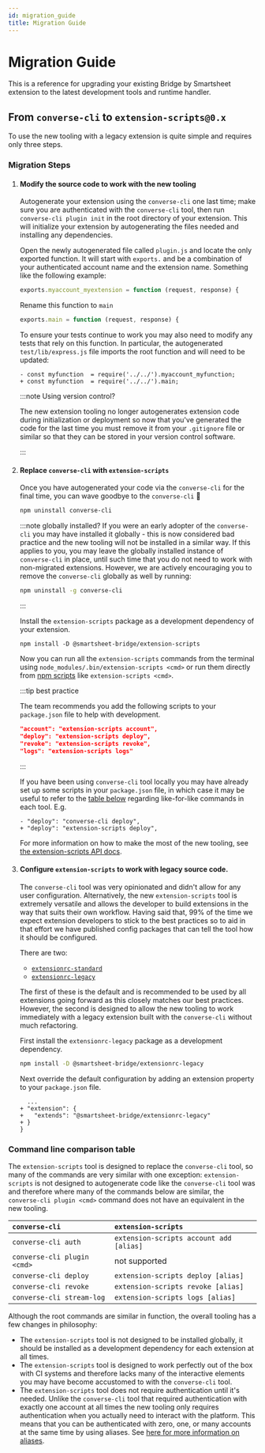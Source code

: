 ```yaml
---
id: migration_guide
title: Migration Guide
---
```



# Migration Guide

This is a reference for upgrading your existing Bridge by Smartsheet extension to the latest development tools and runtime handler.

## From `converse-cli` to `extension-scripts@0.x`

To use the new tooling with a legacy extension is quite simple and requires only three steps.

### Migration Steps

1.  #### Modify the source code to work with the new tooling

    Autogenerate your extension using the `converse-cli` one last time; make sure you are authenticated with the `converse-cli` tool, then run `converse-cli plugin init` in the root directory of your extension. This will initialize your extension by autogenerating the files needed and installing any dependencies.

    Open the newly autogenerated file called `plugin.js` and locate the only exported function. It will start with `exports.` and be a combination of your authenticated account name and the extension name. Something like the following example:

    ```js
    exports.myaccount_myextension = function (request, response) {
    ```

    Rename this function to `main`

    ```js
    exports.main = function (request, response) {
    ```

    To ensure your tests continue to work you may also need to modify any tests that rely on this function. In particular, the autogenerated `test/lib/express.js` file imports the root function and will need to be updated:

    ```git
    - const myfunction  = require('../../').myaccount_myfunction;
    + const myfunction  = require('../../').main;
    ```

    :::note Using version control?

    The new extension tooling no longer autogenerates extension code during initialization or deployment so now that you've generated the code for the last time you must remove it from your `.gitignore` file or similar so that they can be stored in your version control software.

    :::

1.  #### Replace `converse-cli` with `extension-scripts`

    Once you have autogenerated your code via the `converse-cli` for the final time, you can wave goodbye to the `converse-cli` 👋

    ```bash
    npm uninstall converse-cli
    ```

    :::note globally installed?
    If you were an early adopter of the `converse-cli` you may have installed it globally - this is now considered bad practice and the new tooling will not be installed in a similar way. If this applies to you, you may leave the globally installed instance of `converse-cli` in place, until such time that you do not need to work with non-migrated extensions. However, we are actively encouraging you to remove the `converse-cli` globally as well by running:

    ```bash
    npm uninstall -g converse-cli
    ```

    :::

    Install the `extension-scripts` package as a development dependency of your extension.

    ```
    npm install -D @smartsheet-bridge/extension-scripts
    ```

    Now you can run all the `extension-scripts` commands from the terminal using `node_modules/.bin/extension-scripts <cmd>` or run them directly from [npm scripts](https://docs.npmjs.com/cli/v8/using-npm/scripts) like `extension-scripts <cmd>`.

    :::tip best practice

    The team recommends you add the following scripts to your `package.json` file to help with development.

    ```json
    "account": "extension-scripts account",
    "deploy": "extension-scripts deploy",
    "revoke": "extension-scripts revoke",
    "logs": "extension-scripts logs"
    ```

    :::

    If you have been using `converse-cli` tool locally you may have already set up some scripts in your `package.json` file, in which case it may be useful to refer to the [table below](#command-line-comparison-table) regarding like-for-like commands in each tool. E.g.

    ```git
    - "deploy": "converse-cli deploy",
    + "deploy": "extension-scripts deploy",
    ```

    For more information on how to make the most of the new tooling, see [the extension-scripts API docs](/api/extension-scripts).

1.  #### Configure `extension-scripts` to work with legacy source code.

    The `converse-cli` tool was very opinionated and didn't allow for any user configuration. Alternatively, the new `extension-scripts` tool is extremely versatile and allows the developer to build extensions in the way that suits their own workflow. Having said that, 99% of the time we expect extension developers to stick to the best practices so to aid in that effort we have published config packages that can tell the tool how it should be configured.

    There are two:

    - [`extensionrc-standard`](https://www.npmjs.com/package/@smartsheet-bridge/extensionrc-standard)
    - [`extensionrc-legacy`](https://www.npmjs.com/package/@smartsheet-bridge/extensionrc-legacy)

    The first of these is the default and is recommended to be used by all extensions going forward as this closely matches our best practices. However, the second is designed to allow the new tooling to work immediately with a legacy extension built with the `converse-cli` without much refactoring.

    First install the `extensionrc-legacy` package as a development dependency.

    ```bash
    npm install -D @smartsheet-bridge/extensionrc-legacy
    ```

    Next override the default configuration by adding an extension property to your `package.json` file.

    ```git
      ...
    + "extension": {
    +   "extends": "@smartsheet-bridge/extensionrc-legacy"
    + }
    }
    ```

### Command line comparison table

The `extension-scripts` tool is designed to replace the `converse-cli` tool, so many of the commands are very similar with one exception: `extension-scripts` is not designed to autogenerate code like the `converse-cli` tool was and therefore where many of the commands below are similar, the `converse-cli plugin <cmd>` command does not have an equivalent in the new tooling.

| `converse-cli`              | `extension-scripts `                    |
| :-------------------------- | :-------------------------------------- |
| `converse-cli auth`         | `extension-scripts account add [alias]` |
| `converse-cli plugin <cmd>` | not supported                           |
| `converse-cli deploy`       | `extension-scripts deploy [alias]`      |
| `converse-cli revoke`       | `extension-scripts revoke [alias]`      |
| `converse-cli stream-log`   | `extension-scripts logs [alias]`        |

Although the root commands are similar in function, the overall tooling has a few changes in philosophy:

- The `extension-scripts` tool is not designed to be installed globally, it should be installed as a development dependency for each extension at all times.
- The `extension-scripts` tool is designed to work perfectly out of the box with CI systems and therefore lacks many of the interactive elements you may have become accustomed to with the `converse-cli` tool.
- The `extension-scripts` tool does not require authentication until it's needed. Unlike the `converse-cli` tool that required authentication with exactly one account at all times the new tooling only requires authentication when you actually need to interact with the platform. This means that you can be authenticated with zero, one, or many accounts at the same time by using aliases. See [here for more information on aliases](/api/extension-scripts#account-aliases).

<!-- ## From `plugins-sdk` to `extension-handler@0.x` -->
